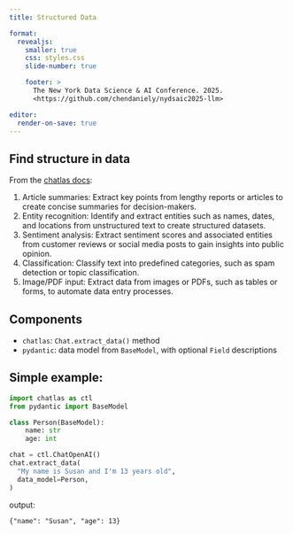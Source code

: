 ```yaml
---
title: Structured Data

format:
  revealjs:
    smaller: true
    css: styles.css
    slide-number: true

    footer: >
      The New York Data Science & AI Conference. 2025.
      <https://github.com/chendaniely/nydsaic2025-llm>

editor:
  render-on-save: true
---
```


## Find structure in data

From the [chatlas docs](https://posit-dev.github.io/chatlas/get-started/structured-data.html):

1. Article summaries: Extract key points from lengthy reports or articles to create concise summaries for decision-makers.
2. Entity recognition: Identify and extract entities such as names, dates, and locations from unstructured text to create structured datasets.
3. Sentiment analysis: Extract sentiment scores and associated entities from customer reviews or social media posts to gain insights into public opinion.
4. Classification: Classify text into predefined categories, such as spam detection or topic classification.
5. Image/PDF input: Extract data from images or PDFs, such as tables or forms, to automate data entry processes.

## Components

- `chatlas`: `Chat.extract_data()` method
- `pydantic`: data model from `BaseModel`, with optional `Field` descriptions

## Simple example:

```python
import chatlas as ctl
from pydantic import BaseModel

class Person(BaseModel):
    name: str
    age: int

chat = ctl.ChatOpenAI()
chat.extract_data(
  "My name is Susan and I'm 13 years old",
  data_model=Person,
)
```

output:

```
{"name": "Susan", "age": 13}
```

